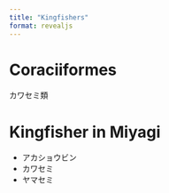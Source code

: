 ---
title: "Kingfishers"
format: revealjs
---

# Coraciiformes
カワセミ類

# Kingfisher in Miyagi
-   アカショウビン
-   カワセミ
-   ヤマセミ